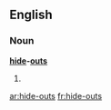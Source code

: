 ==English==

===Noun===
'''[[hide]]-[[outs]]'''

# {{plural of|hide-out}}

[[ar:hide-outs]]
[[fr:hide-outs]]
